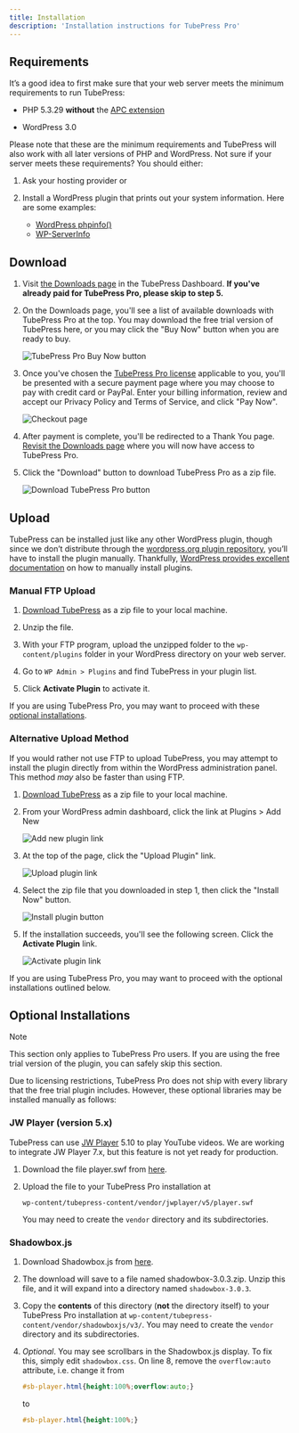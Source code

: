 ```yaml
---
title: Installation
description: 'Installation instructions for TubePress Pro'
---
```



## Requirements

It’s a good idea to first make sure that your web server meets the minimum requirements to run TubePress:

* PHP 5.3.29 **without** the [APC extension ](https://en.wikipedia.org/wiki/List_of_PHP_accelerators#Alternative_PHP_Cache_.28APC.29)
 
* WordPress 3.0

Please note that these are the minimum requirements and TubePress will also work with all later versions of PHP and WordPress. Not sure if your server meets these requirements? You should either:

1. Ask your hosting provider or 
 
2. Install a WordPress plugin that prints out your system information. Here are some examples: 
 
    * [WordPress phpinfo()](https://wordpress.org/plugins/wordpress-php-info/)
    * [WP-ServerInfo](https://wordpress.org/plugins/wp-serverinfo/)
 
## Download

1. Visit [the Downloads page](https://dashboard.tubepress.com/downloads) in the TubePress Dashboard. **If you've already paid for TubePress Pro, please skip to step 5.** 
 
2. On the Downloads page, you'll see a list of available downloads with TubePress Pro at the top. You may download the free trial version of TubePress here, or you may click the "Buy Now" button when you are ready to buy. 

    ![TubePress Pro Buy Now button](../img/install/buy-pro-now-button.png)

3. Once you've chosen the [TubePress Pro license](http://tubepress.com/license/) applicable to you, you'll be presented with a secure payment page where you may choose to pay with credit card or PayPal. Enter your billing information, review and accept our Privacy Policy and Terms of Service, and click "Pay Now".

    ![Checkout page](../img/install/pay.png)

4. After payment is complete, you'll be redirected to a Thank You page. [Revisit the Downloads page](https://dashboard.tubepress.com/downloads) where you will now have access to TubePress Pro. 
 
5. <a id="step-5"></a> Click the "Download" button to download TubePress Pro as a zip file. 

    ![Download TubePress Pro button](../img/install/download-pro-button.png)

## Upload

TubePress can be installed just like any other WordPress plugin, though since we don’t distribute through the [wordpress.org plugin repository](https://wordpress.org/plugins/), you’ll have to install the plugin manually. Thankfully, [WordPress provides excellent documentation](https://codex.wordpress.org/Managing_Plugins#Manual_Plugin_Installation) on how to manually install plugins.

### Manual FTP Upload

1. [Download TubePress](#download) as a zip file to your local machine. 
 
2. Unzip the file. 
 
3. With your FTP program, upload the unzipped folder to the `wp-content/plugins` folder in your WordPress directory on your web server. 
 
4. Go to `WP Admin > Plugins` and find TubePress in your plugin list. 
 
5. Click **Activate Plugin** to activate it.

If you are using TubePress Pro, you may want to proceed with these [optional installations](#optional).

### Alternative Upload Method

If you would rather not use FTP to upload TubePress, you may attempt to install the plugin directly from within the WordPress administration panel. This method *may* also be faster than using FTP.

<Message warning
    header='Warning'
    content='This installation method may "timeout" on slower web servers, and for that reason we officially only recommend the FTP installation method.' />

1. [Download TubePress](/docs/page/download) as a zip file to your local machine. 
 
2. From your WordPress admin dashboard, click the link at Plugins > Add New

    ![Add new plugin link](../img/install/plugins-add-new.png)
 
3. At the top of the page, click the "Upload Plugin" link.

    ![Upload plugin link](../img/install/plugins-upload.png)
 
4. Select the zip file that you downloaded in step 1, then click the "Install Now" button.

    ![Install plugin button](../img/install/plugins-install.png)
 
5. If the installation succeeds, you'll see the following screen. Click the **Activate Plugin** link.

    ![Activate plugin link](../img/install/plugins-activate.png)

If you are using TubePress Pro, you may want to proceed with the optional installations outlined below.
 
## Optional Installations

<Message info>
    <Message.Header>
        Note
    </Message.Header>
    
This section only applies to TubePress Pro users. If you are using the free trial version of the plugin, you can safely skip this section.

</Message>

Due to licensing restrictions, TubePress Pro does not ship with every library that the free trial plugin includes. However, these optional libraries may be installed manually as follows:

### JW Player (version 5.x)

TubePress can use [JW Player](http://www.jwplayer.com/) 5.10 to play YouTube videos. We are working to integrate JW Player 7.x, but this feature is not yet ready for production.

1. Download the file player.swf from [here](https://github.com/tubepress/tubepress/raw/v4.0.0/src/add-ons/jwplayer5/web/player.swf). 
 
2. Upload the file to your TubePress Pro installation at

    `wp-content/tubepress-content/vendor/jwplayer/v5/player.swf`
   
    You may need to create the `vendor` directory and its subdirectories.

### Shadowbox.js

1. Download Shadowbox.js from [here](http://tubepress-cdn.com/shadowboxjs/shadowbox-3.0.3.zip). 
 
2. The download will save to a file named shadowbox-3.0.3.zip. Unzip this file, and it will expand into a directory named `shadowbox-3.0.3`. 
 
3. Copy the **contents** of this directory (**not** the directory itself) to your TubePress Pro installation at `wp-content/tubepress-content/vendor/shadowboxjs/v3/`. You may need to create the `vendor` directory and its subdirectories. 
 
4. *Optional*. You may see scrollbars in the Shadowbox.js display. To fix this, simply edit `shadowbox.css`. On line 8, remove the `overflow:auto` attribute, i.e. change it from 
 
    ```css
    #sb-player.html{height:100%;overflow:auto;}
    ```

    to 
 
    ```css
    #sb-player.html{height:100%;}
    ```
